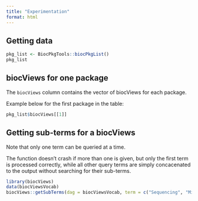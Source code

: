 ```yaml
---
title: "Experimentation"
format: html
---
```


## Getting data

```r
pkg_list <- BiocPkgTools::biocPkgList()
pkg_list
```

## biocViews for one package

The `biocViews` column contains the vector of biocViews for each package.

Example below for the first package in the table:

```r
pkg_list$biocViews[[1]]
```

## Getting sub-terms for a biocViews

Note that only one term can be queried at a time.

The function doesn't crash if more than one is given, but only the first term is processed correctly,
while all other query terms are simply concacenated to the output without searching for their sub-terms.

```r
library(biocViews)
data(biocViewsVocab)
biocViews::getSubTerms(dag = biocViewsVocab, term = c("Sequencing", "Microarray"))
```
